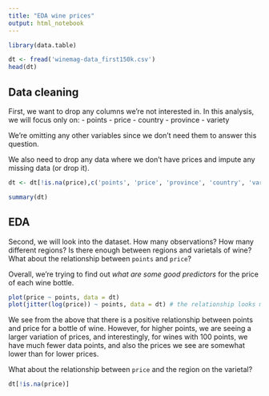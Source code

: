 ```yaml
---
title: "EDA wine prices"
output: html_notebook
---
```



```r
library(data.table)

dt <- fread('winemag-data_first150k.csv')
head(dt)
```
## Data cleaning

First, we want to drop any columns we're not interested in. In this analysis, we will focus only on:
- points
- price
- country
- province
- variety

We're omitting any other variables since we don't need them to answer this question. 

We also need to drop any data where we don't have prices and impute any missing data (or drop it). 

```r
dt <- dt[!is.na(price),c('points', 'price', 'province', 'country', 'variety')]

summary(dt)
```


## EDA 

Second, we will look into the dataset. How many observations? How many different regions? Is there enough between regions and varietals of wine? What about the relationship between `points` and `price`? 

Overall, we're trying to find out _what are some good predictors_ for the price of each wine bottle. 
```r
plot(price ~ points, data = dt)
plot(jitter(log(price)) ~ points, data = dt) # the relationship looks more linear if we plot the logs
```

We see from the above that there is a positive relationship between points and price for a bottle of wine. However, for higher points, we are seeing a larger variation of prices, and interestingly, for wines with 100 points, we have much fewer data points, and also the prices we see are somewhat lower than for lower prices. 

What about the relationship between `price` and the region on the varietal?

```r
dt[!is.na(price)]
```


